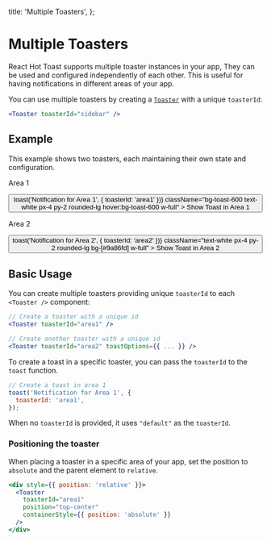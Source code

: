 
  title: 'Multiple Toasters',
};


# Multiple Toasters

React Hot Toast supports multiple toaster instances in your app, They can be used and configured independently of each other. This is useful for having notifications in different areas of your app.

You can use multiple toasters by creating a [`Toaster`](/docs/toaster) with a unique `toasterId`:

```jsx
<Toaster toasterId="sidebar" />
```

## Example

This example shows two toasters, each maintaining their own state and configuration.

<div className="not-prose flex gap-4 flex-col md:flex-row my-4">
  <div className="relative min-h-[200px] bg-toast-200 text-toast-800 rounded-lg p-4 overflow-hidden flex-1 flex flex-col gap-2">
    <p className="text-lg flex-1 text-center text-toast-300 flex items-center justify-center">Area 1</p>
    <Toaster
      toasterId="area1"
      position="top-center"
      containerStyle={{ position: 'absolute' }}
    />
    <button
      onClick={() => toast('Notification for Area 1', { toasterId: 'area1' })}
      className="bg-toast-600 text-white px-4 py-2 rounded-lg hover:bg-toast-600 w-full"
    >
      Show Toast in Area 1
    </button>
  </div>

  <div className="relative min-h-[200px] rounded-lg p-4 overflow-hidden flex-1 flex flex-col gap-2" style={{ backgroundColor: 'rgba(154, 134, 253, 0.15)' }}>
    <p className="text-lg flex-1 text-center text-[#876fff84] flex items-center justify-center">Area 2</p>
    <Toaster
      toasterId="area2"
      position="top-center"
      containerStyle={{ position: 'absolute' }}
      toastOptions={{
        className: '!text-white px-4 py-2 border !rounded-full',
        style: {
          backgroundColor: 'rgb(154, 134, 253)',
          borderColor: 'rgba(154, 134, 253, 0.3)'
        }
      }}
    />
    <button
      onClick={() => toast('Notification for Area 2', { toasterId: 'area2' })}
      className="text-white px-4 py-2 rounded-lg bg-[#9a86fd] w-full"
    >
      Show Toast in Area 2
    </button>
  </div>
</div>

## Basic Usage

You can create multiple toasters providing unique `toasterId` to each `<Toaster />` component:

```jsx
// Create a toaster with a unique id
<Toaster toasterId="area1" />

// Create another toaster with a unique id
<Toaster toasterId="area2" toastOptions={{ ... }} />
```

To create a toast in a specific toaster, you can pass the `toasterId` to the `toast` function.

```jsx
// Create a toast in area 1
toast('Notification for Area 1', {
  toasterId: 'area1',
});
```

When no `toasterId` is provided, it uses `"default"` as the `toasterId`.

### Positioning the toaster

When placing a toaster in a specific area of your app, set the position to `absolute` and the parent element to `relative`.

```jsx
<div style={{ position: 'relative' }}>
  <Toaster
    toasterId="area1"
    position="top-center"
    containerStyle={{ position: 'absolute' }}
  />
</div>
```
